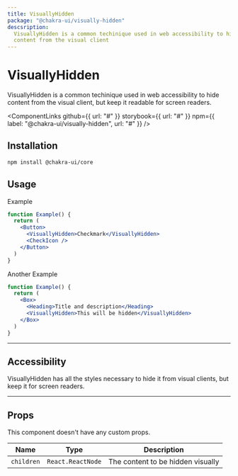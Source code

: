 ```yaml
---
title: VisuallyHidden
package: "@chakra-ui/visually-hidden"
descsription:
  VisuallyHidden is a common techinique used in web accessibility to hide
  content from the visual client
---
```



# VisuallyHidden

VisuallyHidden is a common techinique used in web accessibility to hide content
from the visual client, but keep it readable for screen readers.

<ComponentLinks
  github={{ url: "#" }}
  storybook={{ url: "#" }}
  npm={{ label: "@chakra-ui/visually-hidden", url: "#" }}
/>

<carbon-ad></carbon-ad>

## Installation

```bash
npm install @chakra-ui/core
```

## Usage

Example

```jsx
function Example() {
  return (
    <Button>
      <VisuallyHidden>Checkmark</VisuallyHidden>
      <CheckIcon />
    </Button>
  )
}
```

Another Example

```jsx
function Example() {
  return (
    <Box>
      <Heading>Title and description</Heading>
      <VisuallyHidden>This will be hidden</VisuallyHidden>
    </Box>
  )
}
```

---

## Accessibility

VisuallyHidden has all the styles necessary to hide it from visual clients, but
keep it for screen readers.

---

## Props

This component doesn't have any custom props.

| Name       | Type              | Description                       |
| ---------- | ----------------- | --------------------------------- |
| `children` | `React.ReactNode` | The content to be hidden visually |
